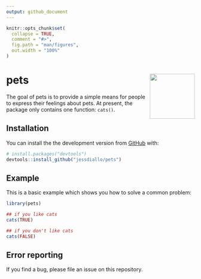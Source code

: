 ```yaml
---
output: github_document
---
```



```r
knitr::opts_chunk$set(
  collapse = TRUE,
  comment = "#>",
  fig.path = "man/figures",
  out.width = "100%"
)
```

# pets <img src="man/figures/logo.png" align="right" alt="" width="120" />


The goal of pets is to provide a simple means for people to express their feelings about pets. At present, the package only contains one function: `cats()`.

## Installation

You can install the the development version from [GitHub](https://github.com/) with:

``` r
# install.packages("devtools")
devtools::install_github("jessdiallo/pets")
```
## Example

This is a basic example which shows you how to solve a common problem:

```r
library(pets)

## if you like cats
cats(TRUE)

## if you don't like cats
cats(FALSE)
```

## Error reporting

If you find a bug, please file an issue on this repository.
